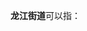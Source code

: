 '''龙江街道'''可以指：
{{PRC admin/disambig|21/07/03/003/000|35/01/81/004/000|61/07/02/009/000}}
{{disambig|cat=四字乡级行政区划消歧义}}